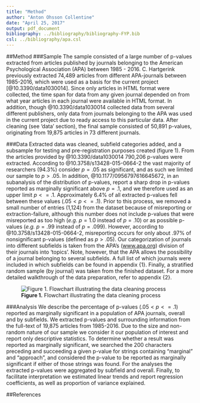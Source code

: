 ---
title: "Method"
author: "Anton Ohsson Collentine"
date: "April 25, 2017"
output: pdf_document
bibliography: ../bibliography/bibliography-FYP.bib
csl: ../bibliography/apa.csl
---

##Method
###Sample
The sample consisted of a large number of p-values extracted from articles published by journals belonging to the American Psychological Association (APA) between 1985 - 2016. C. Hartgerink previously extracted 74,489 articles from different APA-journals between 1985-2016, which were used as a basis for the current project [@10.3390/data1030014]. Since only articles in HTML format were collected, the time span for data from any given journal depended on from what year articles in each journal were available in HTML format. In addition, though @10.3390/data1030014 collected data from several different publishers, only data from journals belonging to the APA was used in the current project due to ready access to this particular data. After cleaning (see 'data' section), the final sample consisted of 50,891 p-values, originating from 19,875 articles in 73 different journals.

###Data
Extracted data was cleaned, subfield categories added, and a subsample for testing and pre-registration purposes created (figure 1). From the articles provided by @10.3390/data1030014 790,206 p-values were extracted. According to @10.3758/s13428-015-0664-2 the vast majority of researchers (94.3%) consider $p = .05$ as significant, and as such we limited our sample to $p > .05$. In addition, @10.1177/0956797616645672, in an subanalysis of the distribution of p-values, report a sharp drop in p-values reported as marginally significant above $p = .1$, and we therefore used as an upper limit $p <= .1$. Approximately 6.4% of all extracted p-values fell between these values ($.05 < p <= .1$). Prior to this process, we removed a small number of entries (1,124) from the dataset because of misreporting or extraction-failure, although this number does not include p-values that were misreported as too high (_e.g._ $p = 1.0$ instead of $p = .10$) or as possible p-values (_e.g._ $p = .99$ instead of $p = .099$). However, according to @10.3758/s13428-015-0664-2, misreporting occurs for only about .97% of nonsignificant p-values (defined as $p > .05$). Our categorization of journals into different subfields is taken from the APA's ([www.apa.org](www.apa.org)) division of their journals into 'topics'. Note, however, that the APA allows the possibility of a journal belonging to several subfields. A full list of which journals were included in which subfields can be found in appendix {1}. Finally, a stratified random sample (by journal) was taken from the finished dataset. For a more detailed walkthrough of the data preparation, refer to appendix {2}.

![**Figure 1.** Flowchart illustrating the data cleaning process](C:/Users/Anton2/Documents/GIT/2016marginal/flowchart_marginal.png)

###Analysis
We describe the percentage of p-values ($.05 < p <= .1$) reported as marginally significant in a population of APA journals, overall and by subfields. We extracted p-values and surrounding information from the full-text of 19,875 articles from 1985-2016. Due to the size and non-random nature of our sample we consider it our population of interest and report only descriptive statistics. To determine whether a result was reported as marginally significant, we searched the 200 characters preceding and succeeding a given p-value for strings containing "marginal" and "approach", and considered the p-value to be reported as marginally significant if either of those strings was found. For the analyses the extracted p-values were aggregated by subfield and overall. Finally, to facilitate interpretation we estimated linear trends and report regression coefficients, as well as proportion of variance explained.

##References
